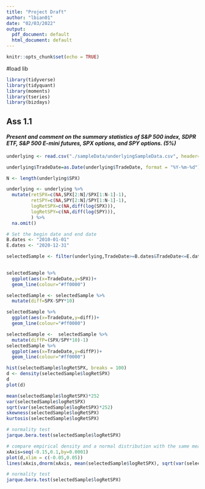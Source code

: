 ```yaml
---
title: "Project Draft"
author: "lbian01"
date: "02/03/2022"
output:
  pdf_document: default
  html_document: default
---
```


```r
knitr::opts_chunk$set(echo = TRUE)
```


#load lib

```r
library(tidyverse)
library(tidyquant)
library(moments)
library(tseries)
library(bizdays)
```

## Ass 1.1

#### *Present and comment on the summary statistics of S&P 500 index, SDPR ETF, S&P 500 E-mini futures, SPX options, and SPY options. (5%)*

```r

underlying <- read.csv("./sampleData/underlyingSampleData.csv", header=T,as.is = T)

underlying$TradeDate=as.Date(underlying$TradeDate, format = "%Y-%m-%d")

N <- length(underlying$SPX)

```

```r
underlying <- underlying %>% 
  mutate(retSPX=c(NA,SPX[2:N]/SPX[1:N-1]-1),
         retSPY=c(NA,SPY[2:N]/SPY[1:N-1]-1),
         logRetSPX=c(NA,diff(log(SPX))),
         logRetSPY=c(NA,diff(log(SPY))),
         ) %>% 
  na.omit()

```

```r
# Set the begin date and end date 
B.dates <- "2010-01-01"
E.dates <- "2020-12-31"

```

```r
selectedSample <- filter(underlying,TradeDate>=B.dates&TradeDate<=E.dates )
  
```

```r
selectedSample %>% 
  ggplot(aes(x=TradeDate,y=SPX))+
  geom_line(colour="#ff0000")

```
```r
selectedSample <- selectedSample %>% 
  mutate(diff=SPX-SPY*10) 

selectedSample %>%
  ggplot(aes(x=TradeDate,y=diff))+
  geom_line(colour="#ff0000")
```

```r
selectedSample <-  selectedSample %>% 
  mutate(diffP=(SPX/SPY*10)-1) 
selectedSample %>%
  ggplot(aes(x=TradeDate,y=diffP))+
  geom_line(colour="#ff0000")
```
```r
hist(selectedSample$logRetSPX, breaks = 100)
d <- density(selectedSample$logRetSPX)
d
plot(d)
```
```r
mean(selectedSample$logRetSPX)*252
var(selectedSample$logRetSPX)
sqrt(var(selectedSample$logRetSPX)*252)
skewness(selectedSample$logRetSPX)
kurtosis(selectedSample$logRetSPX)

# normality test
jarque.bera.test(selectedSample$logRetSPX)
```

```r
# compare empirical density and a normal distribution with the same mean and variance
xAxis=seq(-0.15,0.1,by=0.0001)
plot(d,xlim = c(-0.05,0.05))
lines(xAxis,dnorm(xAxis, mean(selectedSample$logRetSPX), sqrt(var(selectedSample$logRetSPX))),col="green")
```


```r
# normality test
jarque.bera.test(selectedSample$logRetSPX)
```

